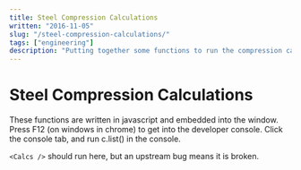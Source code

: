 ```yaml
---
title: Steel Compression Calculations
written: "2016-11-05"
slug: "/steel-compression-calculations/"
tags: ["engineering"]
description: "Putting together some functions to run the compression calculations from the steel manual."
---
```


# Steel Compression Calculations


These functions are written in javascript and embedded into
the window. Press F12 (on windows in chrome) to get into the developer
console. Click the console tab, and run c.list() in the console.

`<Calcs />` should run here, but an upstream bug means it
is broken.

<!-- <Calcs /> -->
